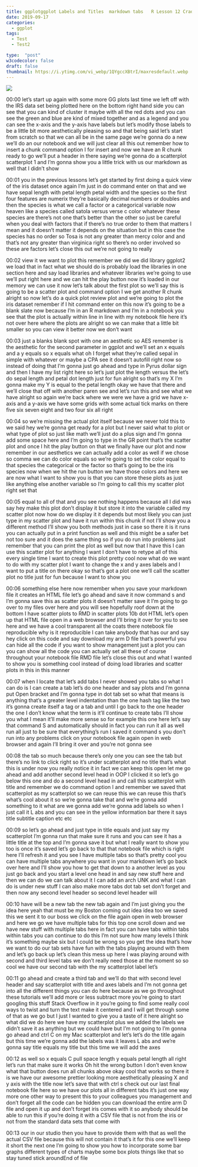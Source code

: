```yaml
---
title: ggplotggplot Labels and Titles  markdown tabs   R Lesson 12 CradleToGraveR
date: 2019-09-17
categories:
  - ggplot
tags:
  - Test
  - Test2

type:  "post"
w3codecolor: false
draft: false
thumbnail: https://i.ytimg.com/vi_webp/1QYgccXBtrI/maxresdefault.webp
---
```


<a href="https://www.youtube.com/watch?v=1QYgccXBtrI">
<img src="auto-posts/images/9-COVID-19Analysis-FastestCOVID19ScrapeusingR-CompleteTutorialinunder30min.mp4.jpg">
</a>









00:00
let's start up again with some more GG plots last time we left off with the IRS
data set being plotted here on the bottom right hand side you can see that
you can kind of cluster it maybe with all the red dots and you can see the
green and blue are kind of mixed together and as a legend and you can see
the x-axis and the y-axis have labels but let's modify those labels to be a
little bit more aesthetically pleasing so and that being said let's start from
scratch so that we can all be in the same page we're gonna do a new we'll do
an our notebook and we will just clear all this out remember how to insert a
chunk command option I for insert and now we have an R chunk ready to go we'll
put a header in there saying we're gonna do a scatterplot scatterplot 1 and I'm
gonna show you a little trick with us our markdown as well that I didn't show

00:01
you in the previous lessons let's get started by first doing a quick view of
the iris dataset once again I'm just in do command enter on that and we have
sepal length with petal length petal width and the species so the first four
features are numerix they're basically decimal numbers or doubles and then the
species is what we call a factor or a categorical variable now heaven like a
species called satola versus verse c color whatever these species are there's
not one that's better than the other so just be careful when you deal with
factors that if there's no true order to them that matters I mean and it doesn't
matter it depends on the situation but in this case the species has no order so
Tosa is not any greater than mercy color and and that's not any greater than
virginica right so there's no order involved so these are factors let's
close this out we're not going to really

00:02
view it we want to plot this remember we did we did library ggplot2
we load that in fact what we should do is probably load the libraries in one
section here and say load libraries and whatever libraries we're going to
use we'll put right here and we can hit the play button now it's loaded in our
memory we can use it now let's talk about the first plot so we'll say this
is going to be a scatter plot and command option I we get another R chunk
alright so now let's do a quick plot review plot and we're going to plot the
iris dataset remember if I hit command enter on this now
it's going to be a blank slate now because I'm in an R markdown and I'm in
a notebook you see that the plot is actually within line in line with my
notebook file here it's not over here where the plots are alright so we can
make that a little bit smaller so you can view it better now we don't want

00:03
just a blanks blank spot with one an aesthetic so AES remember is the
aesthetic for the second parameter in ggplot and we'll set an x equals and a y
equals so x equals what oh I forget what they're called sepal in simple with
whatever or maybe a CPA see it doesn't autofill right now so instead of doing
that I'm gonna just go ahead and type in Pyrus dollar sign and then I have my
list right here so let's just plot the length versus the let's do sepal length
and petal dot length just for fun alright so that's my X I'm gonna make my
Y is equal to the petal length okay we have that there
and we'll close that off with another paren see and let's run this and see
what we have alright so again we're back where we
were we have a grid we have x-axis and a y-axis we have some grids with some
actual tick marks on there five six seven eight and two four six all right

00:04
so we're missing the actual plot itself because we never told this to we said
hey we're gonna get ready for a plot but I never said what to plot or what type
of plot so just like math we'll just do a plus sign and I'm gonna add some space
here and I'm going to type in the GR point that's the scatter plot and once I
hit the play button on that we finally have our plot and now remember in our
aesthetics we can actually add a color as well if we chose so comma we can do
color equals so we're going to set the color equal to
that species the categorical or the factor so that's going to be the iris
species now when we hit the run button we have those colors and here we are now
what I want to show you is that you can store these plots as just like anything
else another variable so I'm going to call this my scatter plot right set that

00:05
equal to all of that and you see nothing happens because all I did was say hey
make this plot don't display it but store it into the variable called my
scatter plot now how do we display it it depends but most likely you can just
type in my scatter plot and have it run within this chunk if not I'll show you a
different method I'll show you both methods just in case so there it is it
runs you can actually put in a print function as well and this might be a
safer bet not too sure and it does the same thing so if you do run into
problems just remember that you can print the plot as well but now that I
have this I can use this scatter plot for anything I want I don't have to
retype all of this every single time I want to create this plot pretty cool now
what do we want to do with my scatter plot I want to change the x and y axes
labels and I want to put a title on there okay so that's got a plot one
we'll call the scatter plot no title just for fun because I want to show you

00:06
something else here now remember when you save your markdown file it creates
an HTML file let's go ahead and save it now command s and I'm gonna save this as
scatter plots it doesn't matter save it I'm going to go over to my files over
here and you will see hopefully roof down at the bottom I have scatter plots
to RMD in scatter plots 10b dot HTML let's open up that HTML file open in a
web browser and I'll bring it over for you to see here and we have a cool
transparent all the coats there notebook
file reproducible why is it reproducible I can take anybody that has our and say
hey click on this code and say download my arm D file
that's powerful you can hide all the code if you want to show management just
a plot you can you can show all the code
you can actually set all these of course throughout your notebook file RMD file
let's close this out and what I wanted to show you is something cool
instead of doing load libraries and scatter plots in this in this manner

00:07
when I locate that let's add tabs I never showed you tabs so what I can do
is I can create a tab let's do one header and say plots and I'm gonna put
Open bracket and I'm gonna type in dot tab set so what that means is anything
that's a greater level indentation than the one hash tag like the two it's gonna
create itself a tag or a tab and until I go back to the one header the one I
don't know what the term is it'll continue to create tabs I'll show
you what I mean it'll make more sense so
for example this one here let's say that command S and automatically should in
fact you can run it all as well run all just to be sure that everything's run I
saved it command s you don't run into any problems click on your notebook file
again open in web browser and again I'll bring it over and you're not gonna see

00:08
the tab so much because there's only one you can see the tab but there's no link
to click right so it's under scatterplot and no title that's what this is under
now you really notice it in fact we can keep this open let me go ahead and add
another second level head in OOP I clicked it so let's go below this one
and do a second level head in and call this scatterplot with title and remember
we do command option I and remember we saved that scatterplot as my scatterplot
so we can reuse this we can reuse this that's what's cool about it so we're
gonna take that and we're gonna add something to it what are we gonna add
we're gonna add labels so when I just call it L abs and you can see in the
yellow information bar there it says title subtitle caption etc etc

00:09
so let's go ahead and just type in title equals and just say my scatterplot I'm
gonna run that make sure it runs and you
can see it has a little title at the top and I'm gonna save it but what I really
want to show you too is once it's saved let's go back to that that notebook file
which is right here I'll refresh it and you see I have
multiple tabs so that's pretty cool you can have multiple tabs anywhere you want
in your markdown let's go back over here and I'll show you how to get that down
to a another level as you just go back and you start a level one head in and
say new stuff here and then we can do we can talk about it I can add an arch UNK
and what I can do is under new stuff I can also make more tabs dot tab set
don't forget and then now any second level header so second level header will

00:10
have will be a new tab the new tab again and I'm just giving you the idea here
yeah that must be my Boston coming out idea idea too we saved this we sent it
to our boss we click on the file again open in web browser and here we go we
have multiple tabs for this top one scroll down and we have new stuff with
multiple tabs here in fact you can have tabs within tabs within tabs you can
continue to do this I'm not sure how many levels I think it's something maybe
six but I could be wrong so you get the idea that's how we want to do our tab
sets have fun with the tabs playing around with them and let's go back up
let's clean this mess up here I was playing around with second and third
level tabs we don't really need those at
the moment so so cool we have our second tab with the my scatterplot label let's

00:11
go ahead and create a third tab and we'll do that with second level header
and say scatterplot with title and axes labels
and I'm not gonna get into all the different things you can do here because
as we go throughout these tutorials we'll add more or less subtract more
you're going to start googling this stuff Stack Overflow in it you're going
to find some really cool ways to twist and turn the text make it centered and I
will get through some of that as we go but I just I wanted to give you a taste
of it here alright so what did we do here we have my scatterplot plus we
added the labels we didn't save it as anything but we could have but I'm not
going to I'm gonna go ahead and ctrl C on my Mac scatterplot and let's let's do
the title again but this time we're gonna add the labels was it leaves L abs
and we're gonna say title equals my title but this time we will add the axes

00:12
as well so x equals C pull space length y equals petal length all right let's
run that make sure it works Oh hit the wrong button I don't even know
what that button does run all chunks above okay
cool that works so there it is we have our awesome prettier looking more
aesthetically pleasing X and y axis with the title now let's save that with ctrl
s check out our last final notebook file here so we have our plots all in
different tabs it's just one way more one other way to present this to your
colleagues you management and don't forget all the code can be hidden you
can download the entire arm D file and open it up and don't forget iris comes
with it so anybody should be able to run this if you're doing it with a CSV file
that is not from the iris or not from the standard data sets that come with

00:13
our in our studio then you have to provide them with that as well the
actual CSV file because this will not contain it that's it for this one we'll
keep it short the next one I'm going to show you how to incorporate some bar
graphs different types of charts maybe some box plots things like that so stay
tuned stick aroundEnd of file

